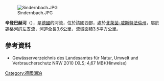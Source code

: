 {{Onesource|time=2020-08-14T04:54:13+00:00}}
{{Coord|50|53|46.4|N|8|11|45.2|E|display=title}}
[[Image:Sindernbach.JPG|right]]

'''辛登巴赫河'''（{{lang-de|Sindernbach}}），是[[德國|德國]]的河流，位於該國西部，處於[[北萊茵-威斯特法倫州|北萊茵-威斯特法倫州]]，屬於[[錫格河|錫格河]]的左支流，河道全長3.6公里，流域面積3.5平方公里。

==參考資料==
* Gewässerverzeichnis des Landesamtes für Natur, Umwelt und Verbraucherschutz NRW 2010 (XLS; 4,67 MB)(Hinweise)

{{Germany-geo-stub}}
[[Category:德國湖泊|Category:德國湖泊]]